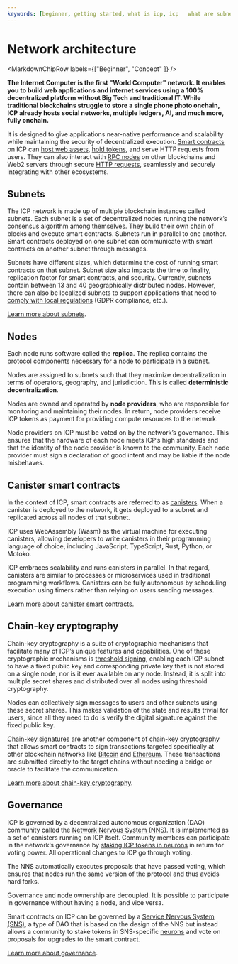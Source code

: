 ```yaml
---
keywords: [beginner, getting started, what is icp, icp   what are subnets, what are threshold signatures, what are ]
---
```



# Network architecture

<MarkdownChipRow labels={["Beginner", "Concept" ]} />

**The Internet Computer is the first "World Computer" network. It enables you to build web applications and internet services using a 100% decentralized platform without Big Tech and traditional IT. While traditional blockchains struggle to store a single phone photo onchain, ICP already hosts social networks, multiple ledgers, AI, and much more, fully onchain.**


It is designed to give applications near-native performance and scalability while maintaining the security of decentralized execution. [Smart contracts](/docs/building-apps/essentials/canisters) on ICP can [host web assets](/docs/building-apps/frontends/uploading-serving-assets), [hold tokens](/docs/defi/create), and serve HTTP requests from users. They can also interact with [RPC nodes](/docs/building-apps/chain-fusion/ethereum/evm-rpc/overview) on other blockchains and Web2 servers through secure [HTTP requests](/docs/building-apps/network-features/using-http/https-outcalls/overview), seamlessly and securely integrating with other ecosystems.

## Subnets

The ICP network is made up of multiple blockchain instances called subnets. Each subnet is a set of decentralized nodes running the network’s consensus algorithm among themselves. They build their own chain of blocks and execute smart contracts. Subnets run in parallel to one another. Smart contracts deployed on one subnet can communicate with smart contracts on another subnet through messages.

Subnets have different sizes, which determine the cost of running smart contracts on that subnet. Subnet size also impacts the time to finality, replication factor for smart contracts, and security. Currently, subnets contain between 13 and 40 geographically distributed nodes. However, there can also be localized subnets to support applications that need to [comply with local regulations](/docs/building-apps/developing-canisters/deploy-specific-subnet) (GDPR compliance, etc.).

[Learn more about subnets](https://learn.internetcomputer.org/hc/en-us/articles/34209955782420-Subnet-Creation).

## Nodes

Each node runs software called the **replica**. The replica contains the protocol components necessary for a node to participate in a subnet.

Nodes are assigned to subnets such that they maximize decentralization in terms of operators, geography, and jurisdiction. This is called **deterministic decentralization**.

Nodes are owned and operated by **node providers**, who are responsible for monitoring and maintaining their nodes. In return, node providers receive ICP tokens as payment for providing compute resources to the network.

Node providers on ICP must be voted on by the network’s governance. This ensures that the hardware of each node meets ICP’s high standards and that the identity of the node provider is known to the community. Each node provider must sign a declaration of good intent and may be liable if the node misbehaves.

## Canister smart contracts

In the context of ICP, smart contracts are referred to as [canisters](/docs/building-apps/essentials/canisters). When a canister is deployed to the network, it gets deployed to a subnet and replicated across all nodes of that subnet.

ICP uses WebAssembly (Wasm) as the virtual machine for executing canisters, allowing developers to write canisters in their programming language of choice, including JavaScript, TypeScript, Rust, Python, or Motoko.

ICP embraces scalability and runs canisters in parallel. In that regard, canisters are similar to processes or microservices used in traditional programming workflows. Canisters can be fully autonomous by scheduling execution using timers rather than relying on users sending messages.

[Learn more about canister smart contracts](https://learn.internetcomputer.org/hc/en-us/articles/34210839162004-Canister-Smart-Contracts).

## Chain-key cryptography

Chain-key cryptography is a suite of cryptographic mechanisms that facilitate many of ICP’s unique features and capabilities. One of these cryptographic mechanisms is [threshold signing](/docs/references/t-sigs-how-it-works), enabling each ICP subnet to have a fixed public key and corresponding private key that is not stored on a single node, nor is it ever available on any node. Instead, it is split into multiple secret shares and distributed over all nodes using threshold cryptography.

Nodes can collectively sign messages to users and other subnets using these secret shares. This makes validation of the state and results trivial for users, since all they need to do is verify the digital signature against the fixed public key.

[Chain-key signatures](/docs/defi/chain-key-tokens/overview) are another component of chain-key cryptography that allows smart contracts to sign transactions targeted specifically at other blockchain networks like [Bitcoin](/docs/building-apps/chain-fusion/bitcoin/overview) and [Ethereum](/docs/building-apps/chain-fusion/ethereum/overview). These transactions are submitted directly to the target chains without needing a bridge or oracle to facilitate the communication.

[Learn more about chain-key cryptography](https://learn.internetcomputer.org/hc/en-us/articles/34209497587732-Chain-Key-Signatures).

## Governance

ICP is governed by a decentralized autonomous organization (DAO) community called the [Network Nervous System (NNS)](https://learn.internetcomputer.org/hc/en-us/articles/33692645961236-Overview). It is implemented as a set of canisters running on ICP itself. Community members can participate in the network’s governance by [staking ICP tokens in neurons](/docs/building-apps/governing-apps/nns/using-the-nns-dapp/nns-dapp-staking-a-neuron) in return for voting power. All operational changes to ICP go through voting.

The NNS automatically executes proposals that have passed voting, which ensures that nodes run the same version of the protocol and thus avoids hard forks.

Governance and node ownership are decoupled. It is possible to participate in governance without having a node, and vice versa.

Smart contracts on ICP can be governed by a [Service Nervous System (SNS)](https://learn.internetcomputer.org/hc/en-us/articles/33692645961236-Overview), a type of DAO that is based on the design of the NNS but instead allows a community to stake tokens in SNS-specific [neurons](https://learn.internetcomputer.org/hc/en-us/articles/34084120668692-Neurons) and vote on proposals for upgrades to the smart contract.

[Learn more about governance](https://learn.internetcomputer.org/hc/en-us/articles/34574082263700-Tokenomics-Governance).





